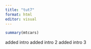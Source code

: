 ```yaml
---
title: "tut7"
format: html
editor: visual
---
```


```r
summary(mtcars)
```

added intro
added intro 2
added intro 3 